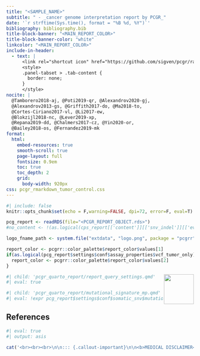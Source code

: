 ```yaml
---
title: "<SAMPLE_NAME>"
subtitle: " - _cancer genome interpretation report by PCGR_"
date: '`r strftime(Sys.time(), format = "%B %d, %Y")`'
bibliography: bibliography.bib
title-block-banner: "<MAIN_REPORT_COLOR>"
title-block-banner-color: "white"
linkcolor: "<MAIN_REPORT_COLOR>"
include-in-header:
  - text: |
      <link rel="shortcut icon" href="https://github.com/sigven/pcgr/raw/master/pcgrr/pkgdown/favicon/favicon-16x16.png" />
      <style>
      .panel-tabset > .tab-content {
        border: none;
      }
      </style>
nocite: |
  @Tamborero2018-aj, @Poti2019-qr, @Alexandrov2020-gj, 
  @Alexandrov2013-gs, @Griffith2017-do, @Ma2018-to, 
  @Cortes-Ciriano2017-vl, @Li2017-ew,
  @Blokzijl2018-nc, @Lever2019-xp, 
  @Repana2019-dd, @Chalmers2017-cz, @Yin2020-or, 
  @Bailey2018-os, @Fernandez2019-mk
format: 
  html:
    embed-resources: true
    smooth-scroll: true
    page-layout: full
    fontsize: 0.9em
    toc: true
    toc_depth: 2
    grid:
      body-width: 920px
css: pcgr_rmarkdown_tumor_control.css
---
```


```r
#| include: false
knitr::opts_chunk$set(echo = F,warning=FALSE, dpi=72, error=F, eval=T)

pcg_report <- readRDS(file="<PCGR_REPORT_OBJECT.rds>")
#no_content <- !(as.logical(cps_report[['content']][['snv_indel']][['eval']]))

logo_fname_path <- system.file("extdata", "logo.png", package = "pcgrr")

report_color <- pcgrr::color_palette$report_color$values[1]
if(as.logical(pcg_report$settings$conf$assay_properties$vcf_tumor_only) == TRUE){
  report_color <- pcgrr::color_palette$report_color$values[2]
}
```

<a href="https://sigven.github.io/pcgr">
  <img src="`r logo_fname_path`" title="" alt="" align="right" width="80"/>
</a>

```r
#| child: 'pcgr_quarto_report/report_query_settings.qmd'
#| eval: true
```


```r
#| child: 'pcgr_quarto_report/mutational_signature_mp.qmd'
#| eval: !expr pcg_report$settings$conf$somatic_snv$mutational_signatures$run == TRUE &  pcg_report$content$mutational_signatures$missing_data == FALSE
```

## References

::: {#refs}
:::

```r
#| eval: true
#| output: asis

cat('<br><br><br>\n\n::: {.callout-important}\n\n<b>MEDICAL DISCLAIMER</b>:<i>The information contained in this cancer genome report is intended for research purposes only. We make no representations or warranties of any kind, expressed or implied, about the completeness, accuracy, reliability, suitability or availability with respect to the sequencing report or the information, products, services, for interpretation or use in clinical practice, or otherwise contained in the report for any purpose. Any reliance you place on information in the report is therefore strictly at your own risk. In no event will we be liable for any loss or damage including without limitation, indirect or consequential loss or damage, or any loss or damage whatsoever arising from loss of data or profits arising out of, or in connection with, the use of this genome report.</i><br>\n\n:::')

```



